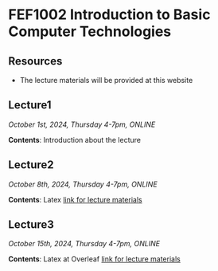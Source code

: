 # FEF1002 Introduction to Basic Computer Technologies

## Resources

- The lecture materials will be provided at this website

## Lecture1

*October 1st, 2024, Thursday 4-7pm, ONLINE*

**Contents**: Introduction about the lecture

## Lecture2

*October 8th, 2024, Thursday 4-7pm, ONLINE*

**Contents**: Latex [link for lecture materials](latex-lecture1-en.ipynb)

## Lecture3

*October 15th, 2024, Thursday 4-7pm, ONLINE*

**Contents**: Latex at Overleaf [link for lecture materials](latex-lecture2-en.ipynb)
